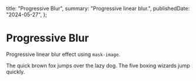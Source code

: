 
  title: "Progressive Blur",
  summary: "Progressive linear blur.",
  publishedDate: "2024-05-27",
};

# Progressive Blur

Progressive linear blur effect using `mask-image`.

<Card>
  <ProgressiveBlur>
    The quick brown fox jumps over the lazy dog. The five boxing wizards jump
    quickly.
  </ProgressiveBlur>
</Card>
